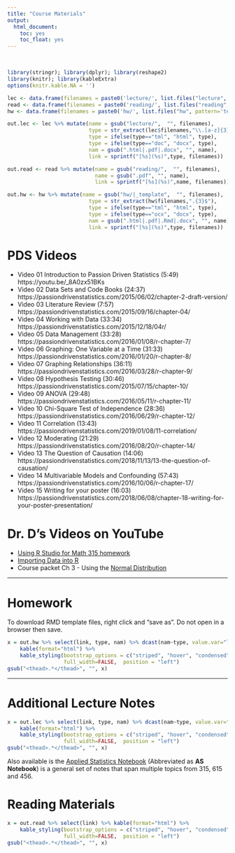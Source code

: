 ```yaml
---
title: "Course Materials"
output:
  html_document:
    toc: yes
    toc_float: yes
---
```


<br>

```r
library(stringr); library(dplyr); library(reshape2)
library(knitr); library(kableExtra)
options(knitr.kable.NA = '')

lec <- data.frame(filenames = paste0('lecture/', list.files("lecture", pattern='*.pdf|*.html|*.docx')))
read <- data.frame(filenames = paste0('reading/', list.files("reading", pattern='*.pdf|*.html|*.docx')))
hw <- data.frame(filenames = paste0('hw/', list.files("hw", pattern='template|*.pdf|*.html|*.docx')))

out.lec <- lec %>% mutate(name = gsub("lecture/",  "", filenames), 
                          type = str_extract(lec$filenames,"\\.[a-z]{3}"),
                          type = ifelse(type=="tml", "html", type),
                          type = ifelse(type=="doc", "docx", type),
                          nam = gsub(".html|.pdf|.docx", "", name), 
                          link = sprintf("[%s](%s)",type, filenames))

out.read <- read %>% mutate(name = gsub("reading/",  "", filenames), 
                            name = gsub(".pdf", "", name),
                            link = sprintf("[%s](%s)",name, filenames))

out.hw <- hw %>% mutate(name = gsub("hw/|_template",  "", filenames), 
                          type = str_extract(hw$filenames,".{3}$"),
                          type = ifelse(type=="tml", "html", type),
                          type = ifelse(type=="ocx", "docx", type),
                          nam = gsub(".html|.pdf|.Rmd|.docx", "", name), 
                          link = sprintf("[%s](%s)",type, filenames))
```


# PDS Videos

* Video 01 Introduction to Passion Driven Statistics (5:49) https://youtu.be/_8A0zx51BKs
* Video 02 Data Sets and Code Books (24:37) https://passiondrivenstatistics.com/2015/06/02/chapter-2-draft-version/
* Video 03 Literature Review (7:57) https://passiondrivenstatistics.com/2015/09/16/chapter-04/
* Video 04 Working with Data (33:34) https://passiondrivenstatistics.com/2015/12/18/04r/
* Video 05 Data Management (33:28) https://passiondrivenstatistics.com/2016/01/08/r-chapter-7/
* Video 06 Graphing: One Variable at a Time (31:33) https://passiondrivenstatistics.com/2016/01/20/r-chapter-8/
* Video 07 Graphing Relationships (36:11) https://passiondrivenstatistics.com/2016/03/28/r-chapter-9/
* Video 08 Hypothesis Testing (30:46) https://passiondrivenstatistics.com/2015/07/15/chapter-10/
* Video 09 ANOVA (29:48) https://passiondrivenstatistics.com/2016/05/11/r-chapter-11/
* Video 10 Chi-Square Test of Independence (28:36) https://passiondrivenstatistics.com/2016/06/29/r-chapter-12/
* Video 11 Correlation (13:43) https://passiondrivenstatistics.com/2019/01/08/11-correlation/  
* Video 12 Moderating (21:29) https://passiondrivenstatistics.com/2016/08/20/r-chapter-14/
* Video 13 The Question of Causation (14:06) https://passiondrivenstatistics.com/2018/11/13/13-the-question-of-causation/
* Video 14 Multivariable Models and Confounding (57:43) https://passiondrivenstatistics.com/2016/10/06/r-chapter-17/ 
* Video 15 Writing for your poster (16:03) https://passiondrivenstatistics.com/2018/06/08/chapter-18-writing-for-your-poster-presentation/


# Dr. D's Videos on YouTube

* [Using R Studio for Math 315 homework](https://www.youtube.com/watch?v=4zpnZgfhuLU&list=PLgjMQDcxQMF_jRNL0XLX6RzUd9qcrVIYY&index=2&t=0s)
* [Importing Data into R](https://www.youtube.com/watch?v=fv2NLL3dYYQ&list=PLgjMQDcxQMF_jRNL0XLX6RzUd9qcrVIYY&index=4&t=0s)
* Course packet Ch 3 - Using the [Normal Distribution](https://youtu.be/Bv9iY8-UzYw)

----

# Homework 
To download RMD template files, right click and "save as". Do not open in a browser then save. 
```r
x = out.hw %>% select(link, type, nam) %>% dcast(nam~type, value.var="link") %>% 
    kable(format="html") %>%
    kable_styling(bootstrap_options = c("striped", "hover", "condensed", "responsive" ,"bordered"), 
                  full_width=FALSE,  position = "left")
gsub("<thead>.*</thead>", "", x)
```

----

# Additional Lecture Notes
```r
x = out.lec %>% select(link, type, nam) %>% dcast(nam~type, value.var="link") %>% 
    kable(format="html") %>%
    kable_styling(bootstrap_options = c("striped", "hover", "condensed", "responsive", "bordered"), 
                  full_width=FALSE,  position = "left")
gsub("<thead>.*</thead>", "", x)
```

Also available is the [Applied Statistics Notebook](https://norcalbiostat.github.io/AppliedStatistics_notes/index.html) (Abbreviated as **AS Notebook**) is a general set of notes that span multiple topics from 315, 615 and 456.  


# Reading Materials
```r
x = out.read %>% select(link) %>% kable(format="html") %>%
    kable_styling(bootstrap_options = c("striped", "hover", "condensed", "responsive" ,"bordered"), 
                  full_width=FALSE,  position = "left")
gsub("<thead>.*</thead>", "", x)
```


